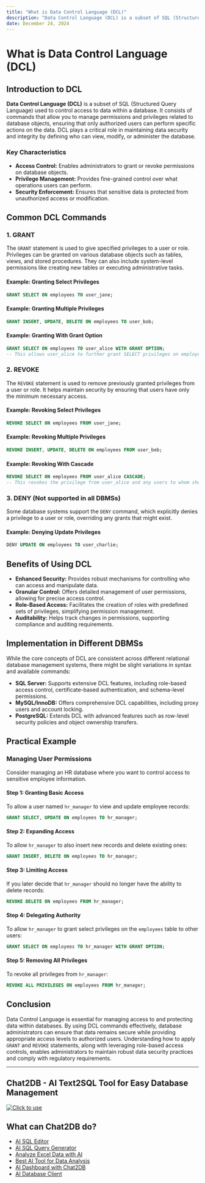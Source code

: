 ```yaml
---
title: "What is Data Control Language (DCL)"
description: "Data Control Language (DCL) is a subset of SQL (Structured Query Language) used to control access to data within a database."
date: December 24, 2024
---
```


# What is Data Control Language (DCL)

## Introduction to DCL

**Data Control Language (DCL)** is a subset of SQL (Structured Query Language) used to control access to data within a database. It consists of commands that allow you to manage permissions and privileges related to database objects, ensuring that only authorized users can perform specific actions on the data. DCL plays a critical role in maintaining data security and integrity by defining who can view, modify, or administer the database.

### Key Characteristics

- **Access Control:** Enables administrators to grant or revoke permissions on database objects.
- **Privilege Management:** Provides fine-grained control over what operations users can perform.
- **Security Enforcement:** Ensures that sensitive data is protected from unauthorized access or modification.

## Common DCL Commands

### 1. **GRANT**

The `GRANT` statement is used to give specified privileges to a user or role. Privileges can be granted on various database objects such as tables, views, and stored procedures. They can also include system-level permissions like creating new tables or executing administrative tasks.

#### Example: Granting Select Privileges
```sql
GRANT SELECT ON employees TO user_jane;
```

#### Example: Granting Multiple Privileges
```sql
GRANT INSERT, UPDATE, DELETE ON employees TO user_bob;
```

#### Example: Granting With Grant Option
```sql
GRANT SELECT ON employees TO user_alice WITH GRANT OPTION;
-- This allows user_alice to further grant SELECT privileges on employees to other users.
```

### 2. **REVOKE**

The `REVOKE` statement is used to remove previously granted privileges from a user or role. It helps maintain security by ensuring that users have only the minimum necessary access.

#### Example: Revoking Select Privileges
```sql
REVOKE SELECT ON employees FROM user_jane;
```

#### Example: Revoking Multiple Privileges
```sql
REVOKE INSERT, UPDATE, DELETE ON employees FROM user_bob;
```

#### Example: Revoking With Cascade
```sql
REVOKE SELECT ON employees FROM user_alice CASCADE;
-- This revokes the privilege from user_alice and any users to whom she has granted the privilege.
```

### 3. **DENY** (Not supported in all DBMSs)

Some database systems support the `DENY` command, which explicitly denies a privilege to a user or role, overriding any grants that might exist.

#### Example: Denying Update Privileges
```sql
DENY UPDATE ON employees TO user_charlie;
```

## Benefits of Using DCL

- **Enhanced Security:** Provides robust mechanisms for controlling who can access and manipulate data.
- **Granular Control:** Offers detailed management of user permissions, allowing for precise access control.
- **Role-Based Access:** Facilitates the creation of roles with predefined sets of privileges, simplifying permission management.
- **Auditability:** Helps track changes in permissions, supporting compliance and auditing requirements.

## Implementation in Different DBMSs

While the core concepts of DCL are consistent across different relational database management systems, there might be slight variations in syntax and available commands:

- **SQL Server:** Supports extensive DCL features, including role-based access control, certificate-based authentication, and schema-level permissions.
- **MySQL/InnoDB:** Offers comprehensive DCL capabilities, including proxy users and account locking.
- **PostgreSQL:** Extends DCL with advanced features such as row-level security policies and object ownership transfers.

## Practical Example

### Managing User Permissions

Consider managing an HR database where you want to control access to sensitive employee information.

#### Step 1: Granting Basic Access

To allow a user named `hr_manager` to view and update employee records:

```sql
GRANT SELECT, UPDATE ON employees TO hr_manager;
```

#### Step 2: Expanding Access

To allow `hr_manager` to also insert new records and delete existing ones:

```sql
GRANT INSERT, DELETE ON employees TO hr_manager;
```

#### Step 3: Limiting Access

If you later decide that `hr_manager` should no longer have the ability to delete records:

```sql
REVOKE DELETE ON employees FROM hr_manager;
```

#### Step 4: Delegating Authority

To allow `hr_manager` to grant select privileges on the `employees` table to other users:

```sql
GRANT SELECT ON employees TO hr_manager WITH GRANT OPTION;
```

#### Step 5: Removing All Privileges

To revoke all privileges from `hr_manager`:

```sql
REVOKE ALL PRIVILEGES ON employees FROM hr_manager;
```

## Conclusion

Data Control Language is essential for managing access to and protecting data within databases. By using DCL commands effectively, database administrators can ensure that data remains secure while providing appropriate access levels to authorized users. Understanding how to apply `GRANT` and `REVOKE` statements, along with leveraging role-based access controls, enables administrators to maintain robust data security practices and comply with regulatory requirements.

---

## Chat2DB - AI Text2SQL Tool for Easy Database Management

[![Click to use](/image/blog/chat2db.png)](https://app.chat2db.ai/)

## What can Chat2DB do?

- [AI SQL Editor](https://chat2db.ai/feature/AI%20SQL%20Editor)
- [AI SQL Query Generator](https://chat2db.ai/feature/AI%20SQL%20Query%20Generator)
- [Analyze Excel Data with AI](https://chat2db.ai/feature/Analyze%20Excel%20Data%20with%20AI)
- [Best AI Tool for Data Analysis](https://chat2db.ai/feature/Best%20AI%20Tool%20for%20Data%20Analysis)
- [AI Dashboard with Chat2DB](https://chat2db.ai/feature/AI%20Dashboard%20with%20Chat2DB)
- [AI Database Client](https://chat2db.ai/feature/AI%20Database%20Client)
